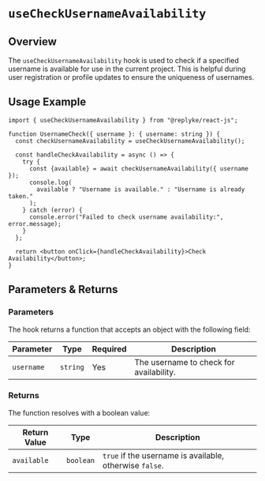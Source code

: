 # `useCheckUsernameAvailability`

## Overview

The `useCheckUsernameAvailability` hook is used to check if a specified username is available for use in the current project. This is helpful during user registration or profile updates to ensure the uniqueness of usernames.

## Usage Example

```tsx
import { useCheckUsernameAvailability } from "@replyke/react-js";

function UsernameCheck({ username }: { username: string }) {
  const checkUsernameAvailability = useCheckUsernameAvailability();

  const handleCheckAvailability = async () => {
    try {
      const {available} = await checkUsernameAvailability({ username });
      console.log(
        available ? "Username is available." : "Username is already taken."
      );
    } catch (error) {
      console.error("Failed to check username availability:", error.message);
    }
  };

  return <button onClick={handleCheckAvailability}>Check Availability</button>;
}
```

## Parameters & Returns

### Parameters

The hook returns a function that accepts an object with the following field:

| Parameter   | Type     | Required | Description                       |
|-------------|----------|----------|-----------------------------------|
| `username`  | `string` | Yes      | The username to check for availability. |

### Returns

The function resolves with a boolean value:

| Return Value | Type      | Description                                         |
|--------------|-----------|-----------------------------------------------------|
| `available` | `boolean` | `true` if the username is available, otherwise `false`. |
